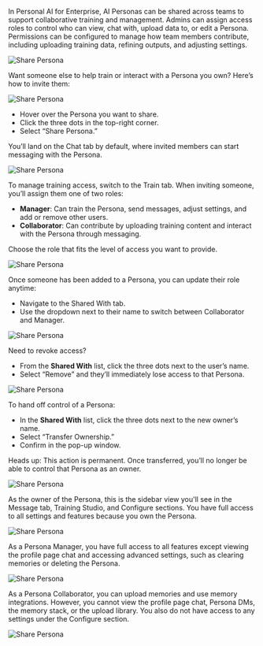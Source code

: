 In Personal AI for Enterprise, AI Personas can be shared across teams to support collaborative training and management. Admins can assign access roles to control who can view, chat with, upload data to, or edit a Persona. Permissions can be configured to manage how team members contribute, including uploading training data, refining outputs, and adjusting settings.

![Share Persona](/images/share0.png)

Want someone else to help train or interact with a Persona you own? Here’s how to invite them:

![Share Persona](/images/share1.png)

- Hover over the Persona you want to share.
- Click the three dots in the top-right corner.
- Select “Share Persona.”

You’ll land on the Chat tab by default, where invited members can start messaging with the Persona.

![Share Persona](/images/share2.png)

To manage training access, switch to the Train tab. When inviting someone, you’ll assign them one of two roles:
- **Manager**: Can train the Persona, send messages, adjust settings, and add or remove other users.
- **Collaborator**: Can contribute by uploading training content and interact with the Persona through messaging.

Choose the role that fits the level of access you want to provide.

![Share Persona](/images/share4.png)

Once someone has been added to a Persona, you can update their role anytime:
- Navigate to the Shared With tab.
- Use the dropdown next to their name to switch between Collaborator and Manager.

![Share Persona](/images/share5.png)

Need to revoke access?
- From the **Shared With** list, click the three dots next to the user’s name.
- Select “Remove” and they’ll immediately lose access to that Persona.

![Share Persona](/images/share6.png)

To hand off control of a Persona:
- In the **Shared With** list, click the three dots next to the new owner’s name.
- Select “Transfer Ownership.”
- Confirm in the pop-up window.

Heads up: This action is permanent. Once transferred, you’ll no longer be able to control that Persona as an owner.

![Share Persona](/images/share7.png)

As the owner of the Persona, this is the sidebar view you'll see in the Message tab, Training Studio, and Configure sections. You have full access to all settings and features because you own the Persona.

![Share Persona](/images/share8.png)

As a Persona Manager, you have full access to all features except viewing the profile page chat and accessing advanced settings, such as clearing memories or deleting the Persona.

![Share Persona](/images/share9.png)

As a Persona Collaborator, you can upload memories and use memory integrations. However, you cannot view the profile page chat, Persona DMs, the memory stack, or the upload library. You also do not have access to any settings under the Configure section.

![Share Persona](/images/share10.png)
